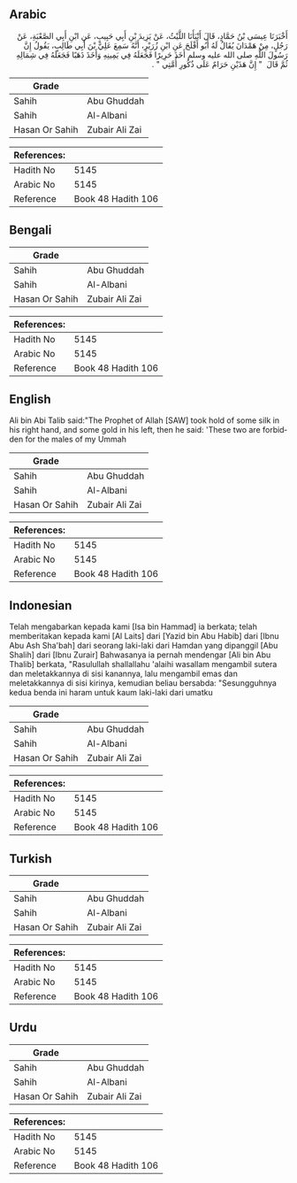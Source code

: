 ## Arabic


<div dir="rtl" lang="ar" style={{fontSize:'larger',backgroundColor:'#f8f9fa',padding:20}}>
أَخْبَرَنَا عِيسَى بْنُ حَمَّادٍ، قَالَ أَنْبَأَنَا اللَّيْثُ، عَنْ يَزِيدَ بْنِ أَبِي حَبِيبٍ، عَنِ ابْنِ أَبِي الصَّعْبَةِ، عَنْ رَجُلٍ، مِنْ هَمْدَانَ يُقَالُ لَهُ أَبُو أَفْلَحَ عَنِ ابْنِ زُرَيْرٍ، أَنَّهُ سَمِعَ عَلِيَّ بْنَ أَبِي طَالِبٍ، يَقُولُ إِنَّ رَسُولَ اللَّهِ صلى الله عليه وسلم أَخَذَ حَرِيرًا فَجَعَلَهُ فِي يَمِينِهِ وَأَخَذَ ذَهَبًا فَجَعَلَهُ فِي شِمَالِهِ ثُمَّ قَالَ ‏ "‏ إِنَّ هَذَيْنِ حَرَامٌ عَلَى ذُكُورِ أُمَّتِي ‏"‏ ‏.‏
</div>
<div style={{backgroundColor:'#f8f9fa',padding:20, marginBottom: 10}}><table> <thead> <tr> <th>Grade</th> <th></th> </tr> </thead> <tbody> <tr><td>Sahih</td><td>Abu Ghuddah</td></tr><tr><td>Sahih</td><td>Al-Albani</td></tr><tr><td>Hasan Or Sahih</td><td>Zubair Ali Zai</td></tr></tbody></table><table> <thead> <tr> <th>References:</th> <th></th> </tr> </thead> <tbody><tr><td>Hadith No</td><td>5145</td></tr><tr><td>Arabic No</td><td>5145</td></tr><tr><td>Reference</td><td>Book 48 Hadith 106</td></tr></tbody></table></div>

## Bengali


<div dir="ltr" lang="bn" style={{fontSize:'larger',backgroundColor:'#f8f9fa',padding:20}}>

</div>
<div style={{backgroundColor:'#f8f9fa',padding:20, marginBottom: 10}}><table> <thead> <tr> <th>Grade</th> <th></th> </tr> </thead> <tbody> <tr><td>Sahih</td><td>Abu Ghuddah</td></tr><tr><td>Sahih</td><td>Al-Albani</td></tr><tr><td>Hasan Or Sahih</td><td>Zubair Ali Zai</td></tr></tbody></table><table> <thead> <tr> <th>References:</th> <th></th> </tr> </thead> <tbody><tr><td>Hadith No</td><td>5145</td></tr><tr><td>Arabic No</td><td>5145</td></tr><tr><td>Reference</td><td>Book 48 Hadith 106</td></tr></tbody></table></div>

## English


<div dir="ltr" lang="en" style={{fontSize:'larger',backgroundColor:'#f8f9fa',padding:20}}>
Ali bin Abi Talib said:"The Prophet of Allah [SAW] took hold of some silk in his right hand, and some gold in his left, then he said: 'These two are forbidden for the males of my Ummah
</div>
<div style={{backgroundColor:'#f8f9fa',padding:20, marginBottom: 10}}><table> <thead> <tr> <th>Grade</th> <th></th> </tr> </thead> <tbody> <tr><td>Sahih</td><td>Abu Ghuddah</td></tr><tr><td>Sahih</td><td>Al-Albani</td></tr><tr><td>Hasan Or Sahih</td><td>Zubair Ali Zai</td></tr></tbody></table><table> <thead> <tr> <th>References:</th> <th></th> </tr> </thead> <tbody><tr><td>Hadith No</td><td>5145</td></tr><tr><td>Arabic No</td><td>5145</td></tr><tr><td>Reference</td><td>Book 48 Hadith 106</td></tr></tbody></table></div>

## Indonesian


<div dir="ltr" lang="id" style={{fontSize:'larger',backgroundColor:'#f8f9fa',padding:20}}>
Telah mengabarkan kepada kami [Isa bin Hammad] ia berkata; telah memberitakan kepada kami [Al Laits] dari [Yazid bin Abu Habib] dari [Ibnu Abu Ash Sha'bah] dari seorang laki-laki dari Hamdan yang dipanggil [Abu Shalih] dari [Ibnu Zurair] Bahwasanya ia pernah mendengar [Ali bin Abu Thalib] berkata, "Rasulullah shallallahu 'alaihi wasallam mengambil sutera dan meletakkannya di sisi kanannya, lalu mengambil emas dan meletakkannya di sisi kirinya, kemudian beliau bersabda: "Sesungguhnya kedua benda ini haram untuk kaum laki-laki dari umatku
</div>
<div style={{backgroundColor:'#f8f9fa',padding:20, marginBottom: 10}}><table> <thead> <tr> <th>Grade</th> <th></th> </tr> </thead> <tbody> <tr><td>Sahih</td><td>Abu Ghuddah</td></tr><tr><td>Sahih</td><td>Al-Albani</td></tr><tr><td>Hasan Or Sahih</td><td>Zubair Ali Zai</td></tr></tbody></table><table> <thead> <tr> <th>References:</th> <th></th> </tr> </thead> <tbody><tr><td>Hadith No</td><td>5145</td></tr><tr><td>Arabic No</td><td>5145</td></tr><tr><td>Reference</td><td>Book 48 Hadith 106</td></tr></tbody></table></div>

## Turkish


<div dir="ltr" lang="tr" style={{fontSize:'larger',backgroundColor:'#f8f9fa',padding:20}}>

</div>
<div style={{backgroundColor:'#f8f9fa',padding:20, marginBottom: 10}}><table> <thead> <tr> <th>Grade</th> <th></th> </tr> </thead> <tbody> <tr><td>Sahih</td><td>Abu Ghuddah</td></tr><tr><td>Sahih</td><td>Al-Albani</td></tr><tr><td>Hasan Or Sahih</td><td>Zubair Ali Zai</td></tr></tbody></table><table> <thead> <tr> <th>References:</th> <th></th> </tr> </thead> <tbody><tr><td>Hadith No</td><td>5145</td></tr><tr><td>Arabic No</td><td>5145</td></tr><tr><td>Reference</td><td>Book 48 Hadith 106</td></tr></tbody></table></div>

## Urdu


<div dir="rtl" lang="ur" style={{fontSize:'larger',backgroundColor:'#f8f9fa',padding:20}}>

</div>
<div style={{backgroundColor:'#f8f9fa',padding:20, marginBottom: 10}}><table> <thead> <tr> <th>Grade</th> <th></th> </tr> </thead> <tbody> <tr><td>Sahih</td><td>Abu Ghuddah</td></tr><tr><td>Sahih</td><td>Al-Albani</td></tr><tr><td>Hasan Or Sahih</td><td>Zubair Ali Zai</td></tr></tbody></table><table> <thead> <tr> <th>References:</th> <th></th> </tr> </thead> <tbody><tr><td>Hadith No</td><td>5145</td></tr><tr><td>Arabic No</td><td>5145</td></tr><tr><td>Reference</td><td>Book 48 Hadith 106</td></tr></tbody></table></div>